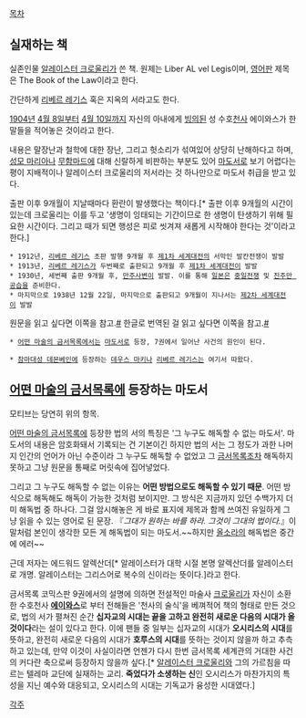 [[목차]]
== 실재하는 책 ==
실존인물 [[알레이스터 크로울리]]가 쓴 책. 원제는 Liber AL vel Legis이며, [[영어]]판 제목은 The Book of the Law이라고 한다.

간단하게 [[리베르 레기스]] 혹은 지옥의 서라고도 한다.

[[1904년]] [[4월 8일]]부터 [[4월 10일]]까지 자신의 아내에게 [[빙의]]된 성 수호[[천사]] 에이와스가 한 말들을 적어놓은 것이라고 한다.

내용은 말장난과 철학에 대한 장난, 그리고 헛소리가 섞여있어 상당히 난해하다고 하며, [[성모 마리아]]나 [[무함마드]]에 대해 신랄하게 비판하는 부분도 있어 [[마도서]]로 보기 어렵다는 평이 지배적이나 알레이스터 크로울리의 저서라는 것 하나만으로 마도서 취급을 받고 있다.

출판 이후 9개월이 지날때마다 환란이 발생했다는 책이다.[* 출판 이후 9개월의 시간이 있는데 크로울리는 이를 두고 '생명이 잉태되는 기간이므로 한 생명이 탄생하기 위해 필요한 시간이다. 그리고 때가 되면 행성은 피로 씻겨져 새롭게 시작해야 한다는 것'이라고 한다.]

 * 1912년, [[리베르 레기스]] 초판 발행 9개월 후 [[제1차 세계대전]]의 서막인 발칸전쟁이 발발
 * 1913년, [[리베르 레기스]]가 두번째로 출판되고 9개월 후 [[제1차 세계대전]]이 발발
 * 1930년, 세번째 출판 9개월 후, [[만주사변]]이 발발. 이를 통해 [[일본]]은 [[중일전쟁]] 및 [[진주만 공습]]을 준비한다.
 * 마지막으로 1938년 12월 22일, 마지막으로 출판되고 9개월이 지나서는 [[제2차 세계대전]]이 발발

원문을 읽고 싶다면 이쪽을 참고.[http://lib.oto-usa.org/libri/liber0220.html #]
한글로 번역된 걸 읽고 싶다면 이쪽을 참고.[http://blog.naver.com/whitesnowfox?Redirect=Log&logNo=140114055339 #]

 * [[어떤 마술의 금서목록]]에서는 [[마도서]]로 등장, 7권에서 일어난 사건의 원인이 된다.

 * [[참마대성 데몬베인]]에 등장하는 [[데우스 마키나]] [[리베르 레기스]]는 여기서 따왔다.

== [[어떤 마술의 금서목록]]에 등장하는 마도서 ==
모티브는 당연히 위의 항목.

[[어떤 마술의 금서목록]]에 등장한 법의 서의 특징은 '그 누구도 해독할 수 없는 마도서'. 마도서의 내용은 암호화돼서 기록되는 건 기본이긴 하지만 법의 서는 그 정도가 과한 나머지 인간의 언어가 아닌 수준이라 그 누구도 해독할 수 없었고 그 [[인덱스(어떤 마술의 금서목록)|금서목록]]조차 해독하지 못하고 그냥 원문을 통째로 머릿속에 집어넣었다.

그리고 그 누구도 해독할 수 없는 이유는 '''어떤 방법으로도 해독할 수 있기 때문'''. 어떤 방식으로 해독해도 해독이 가능한 것처럼 보이지만. 그 방식은 지금까지 있던 수백가지 더미 해독법 중 하나다. 그걸 암시해놓은 게 바로 표지에 제목과 함께 쓰여진 유일하게 그냥 읽을 수 있는 영어로 된 문장. 『''그대가 원하는 바를 하라. 그것이 그대의 법이다.''』이 말처럼 본인이 생각한 모든 게 해독법이 되는 마도서.~~하지만 [[올소라 아퀴나스|올소라]]의 해독법은 중간에 에러~~

근데 저자는 에드워드 알렉산더[* 알레이스터가 대학 시절 본명 알렉산더를 알레이스터로 개명. 알레이스터는 그리스어로 복수의 신이라는 뜻이다.]라고 한다.

금서목록 코믹스판 9권에서의 설명에 의하면 전설적인 마술사 [[아레이스타|크로울리]]가 자신이 소환한 수호천사 '''[[에이와스]]'''로 부터 전해들은 '천사의 술식'을 베껴적어 책의 형태로 만든 것으로, 법의 서가 펼쳐진 순간 '''십자교의 시대는 끝을 고하고 완전히 새로운 다음의 시대가 올 것이다'''라는 설이 있다고 한다. 이에 팬들 중 일부는 십자교의 시대가 '''오시리스의 시대'''를 뜻하고, 완전히 새로운 다음의 시대가 '''호루스의 시대'''를 뜻하는 것이지 않을까 하고 추측하고 있는데, 만약 이것이 사실이라면 언젠가 다시 한번 금서목록 세계관의 거대한 사건의 커다란 축으로써 등장하지 않을까 싶다.[* [[알레이스터 크로울리]]와 그의 가르침을 따르는 텔레마 교단에 실재하는 교리. '''죽었다가 소생하는 신'''인 오시리스가 마찬가지의 특성을 지닌 예수와 대응되고, 오시리스의 시대는 기독교가 융성한 시대였다.]

[[각주]]
